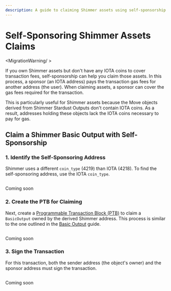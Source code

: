 ```yaml
---
description: A guide to claiming Shimmer assets using self-sponsorship when the address lacks IOTA coins for transaction fees.
---
```



# Self-Sponsoring Shimmer Assets Claims

<MigrationWarning/ >

If you own Shimmer assets but don't have any IOTA coins to cover transaction fees, 
self-sponsorship can help you claim those assets.
In this process, a sponsor (an IOTA address) pays the transaction gas fees for another address (the user).
When claiming assets, a sponsor can cover the gas fees required for the transaction.

This is particularly useful for Shimmer assets because the Move objects derived from Shimmer Stardust Outputs don't contain IOTA coins.
As a result, addresses holding these objects lack the IOTA coins necessary to pay for gas.

## Claim a Shimmer Basic Output with Self-Sponsorship

### 1. Identify the Self-Sponsoring Address

Shimmer uses a different `coin_type` (4219) than IOTA (4218).
To find the self-sponsoring address, use the IOTA `coin_type`.

<Tabs groupId="language">
<TabItem value="rust" label="Rust">

```rust file=<rootDir>/docs/examples/rust/stardust/shimmer-self-sponsor.rs#L44-L50
```

</TabItem>
<TabItem value="typescript" label="TypeScript">

Coming soon

</TabItem>
</Tabs>

### 2. Create the PTB for Claiming

Next, create a [Programmable Transaction Block (PTB)](../../iota-101/transactions/ptb/building-ptb.mdx)
to claim a `BasicOutput` owned by the derived Shimmer address.
This process is similar to the one outlined in the [Basic Output](basic.mdx) guide.

<Tabs groupId="language">
<TabItem value="rust" label="Rust">

```rust file=<rootDir>/docs/examples/rust/stardust/shimmer-self-sponsor.rs#L85-L135
```

</TabItem>
<TabItem value="typescript" label="TypeScript">

Coming soon

</TabItem>
</Tabs>

### 3. Sign the Transaction

For this transaction, both the sender address (the object's owner) and the sponsor address must sign the transaction.

<Tabs groupId="language">
<TabItem value="rust" label="Rust">

```rust file=<rootDir>/docs/examples/rust/stardust/shimmer-self-sponsor.rs#L153-L179
```

</TabItem>
<TabItem value="typescript" label="TypeScript">

Coming soon

</TabItem>
</Tabs>
